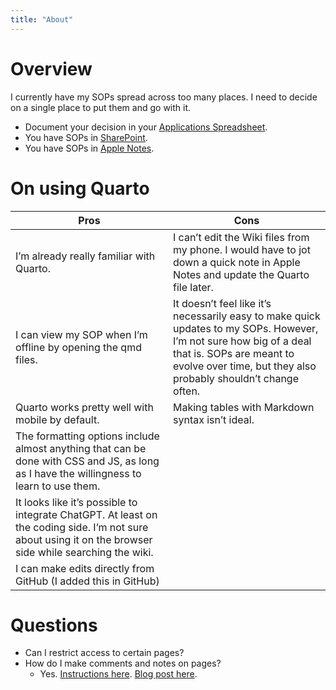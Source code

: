 ```yaml
---
title: "About"
---
```


# Overview

I currently have my SOPs spread across too many places. I need to decide on a single place to put them and go with it.

-   Document your decision in your [Applications Spreadsheet](https://docs.google.com/spreadsheets/d/12lsQk85PPPy6wWbEOxRBsLxMuWb6MLbiVlSMsH78wv0/edit?gid=1837919921#gid=1837919921).
-   You have SOPs in [SharePoint](https://uthtmc.sharepoint.com/:f:/r/sites/SPHCannellPrivate/Shared%20Documents/SOPs?csf=1&web=1&e=muarJR).
-   You have SOPs in [Apple Notes](https://www.icloud.com/notes/0a1fUXlSmNc26diQgM_cdTcEw#SOPs/Wikis/Knowledge_Base).

# On using Quarto

| Pros | Cons |
|------------------------------------|------------------------------------|
| I'm already really familiar with Quarto. | I can't edit the Wiki files from my phone. I would have to jot down a quick note in Apple Notes and update the Quarto file later. |
| I can view my SOP when I'm offline by opening the qmd files. | It doesn't feel like it's necessarily easy to make quick updates to my SOPs. However, I'm not sure how big of a deal that is. SOPs are meant to evolve over time, but they also probably shouldn't change often. |
| Quarto works pretty well with mobile by default. | Making tables with Markdown syntax isn't ideal. |
| The formatting options include almost anything that can be done with CSS and JS, as long as I have the willingness to learn to use them. |  |
| It looks like it's possible to integrate ChatGPT. At least on the coding side. I'm not sure about using it on the browser side while searching the wiki. |  |
| I can make edits directly from GitHub (I added this in GitHub) |  |

# Questions

-   Can I restrict access to certain pages?
-   How do I make comments and notes on pages?
    -   Yes. [Instructions here](https://quarto.org/docs/output-formats/html-basics.html#commenting). [Blog post here](https://thedatasavvycorner.com/blogs/17-quarto-comments).
